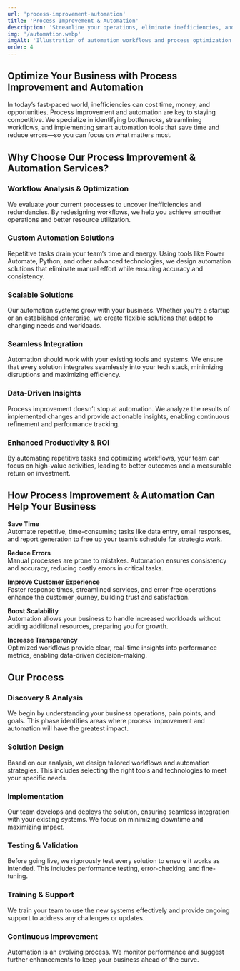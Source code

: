 ```yaml
---
url: 'process-improvement-automation'
title: 'Process Improvement & Automation'
description: 'Streamline your operations, eliminate inefficiencies, and boost productivity with tailored process improvement and automation solutions.'
img: '/automation.webp'
imgAlt: 'Illustration of automation workflows and process optimization'
order: 4
---
```


## Optimize Your Business with Process Improvement and Automation

In today’s fast-paced world, inefficiencies can cost time, money, and opportunities. Process improvement and automation are key to staying competitive. We specialize in identifying bottlenecks, streamlining workflows, and implementing smart automation tools that save time and reduce errors—so you can focus on what matters most.

## Why Choose Our Process Improvement & Automation Services?

### Workflow Analysis & Optimization  
We evaluate your current processes to uncover inefficiencies and redundancies. By redesigning workflows, we help you achieve smoother operations and better resource utilization.

### Custom Automation Solutions  
Repetitive tasks drain your team’s time and energy. Using tools like Power Automate, Python, and other advanced technologies, we design automation solutions that eliminate manual effort while ensuring accuracy and consistency.

### Scalable Solutions  
Our automation systems grow with your business. Whether you’re a startup or an established enterprise, we create flexible solutions that adapt to changing needs and workloads.

### Seamless Integration  
Automation should work with your existing tools and systems. We ensure that every solution integrates seamlessly into your tech stack, minimizing disruptions and maximizing efficiency.

### Data-Driven Insights  
Process improvement doesn’t stop at automation. We analyze the results of implemented changes and provide actionable insights, enabling continuous refinement and performance tracking.

### Enhanced Productivity & ROI  
By automating repetitive tasks and optimizing workflows, your team can focus on high-value activities, leading to better outcomes and a measurable return on investment.

## How Process Improvement & Automation Can Help Your Business

**Save Time**  
Automate repetitive, time-consuming tasks like data entry, email responses, and report generation to free up your team’s schedule for strategic work.

**Reduce Errors**  
Manual processes are prone to mistakes. Automation ensures consistency and accuracy, reducing costly errors in critical tasks.

**Improve Customer Experience**  
Faster response times, streamlined services, and error-free operations enhance the customer journey, building trust and satisfaction.

**Boost Scalability**  
Automation allows your business to handle increased workloads without adding additional resources, preparing you for growth.

**Increase Transparency**  
Optimized workflows provide clear, real-time insights into performance metrics, enabling data-driven decision-making.

## Our Process

### Discovery & Analysis  
We begin by understanding your business operations, pain points, and goals. This phase identifies areas where process improvement and automation will have the greatest impact.

### Solution Design  
Based on our analysis, we design tailored workflows and automation strategies. This includes selecting the right tools and technologies to meet your specific needs.

### Implementation  
Our team develops and deploys the solution, ensuring seamless integration with your existing systems. We focus on minimizing downtime and maximizing impact.

### Testing & Validation  
Before going live, we rigorously test every solution to ensure it works as intended. This includes performance testing, error-checking, and fine-tuning.

### Training & Support  
We train your team to use the new systems effectively and provide ongoing support to address any challenges or updates.

### Continuous Improvement  
Automation is an evolving process. We monitor performance and suggest further enhancements to keep your business ahead of the curve.
